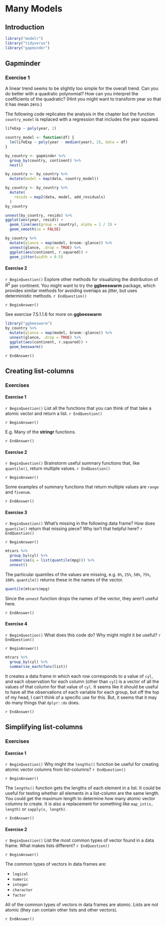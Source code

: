 # Many Models

## Introduction

```r
library("modelr")
library("tidyverse")
library("gapminder")
```

## Gapminder

### Exercise 1 {.unnumbered .exercise}

A linear trend seems to be slightly too simple for the overall trend. Can you do better with a quadratic polynomial? How can you interpret the coefficients of the quadratic? (Hint you might want to transform year so that it has mean zero.)

The following code replicates the analysis in the chapter but the function `country_model` is replaced with a regression that includes the year squared.
```r
lifeExp ~ poly(year, 2)
```

```r
country_model <- function(df) {
  lm(lifeExp ~ poly(year - median(year), 2), data = df)
}

by_country <- gapminder %>%
  group_by(country, continent) %>%
  nest()

by_country <- by_country %>%
  mutate(model = map(data, country_model))
```

```r
by_country <- by_country %>%
  mutate(
    resids = map2(data, model, add_residuals)
  )
by_country
```

```r
unnest(by_country, resids) %>%
ggplot(aes(year, resid)) +
  geom_line(aes(group = country), alpha = 1 / 3) +
  geom_smooth(se = FALSE)
```

```r
by_country %>%
  mutate(glance = map(model, broom::glance)) %>%
  unnest(glance, .drop = TRUE) %>%
  ggplot(aes(continent, r.squared)) +
  geom_jitter(width = 0.5)
```

#### Exercise 2

`r BeginQuestion()`
Explore other methods for visualizing the distribution of $R^2$ per continent. You might want to try the **ggbeeswarm** package, which provides similar methods for avoiding overlaps as jitter, but uses deterministic methods.
`r EndQuestion()`

`r BeginAnswer()`

See exercise 7.5.1.1.6 for more on **ggbeeswarm**

```r
library("ggbeeswarm")
by_country %>%
  mutate(glance = map(model, broom::glance)) %>%
  unnest(glance, .drop = TRUE) %>%
  ggplot(aes(continent, r.squared)) +
  geom_beeswarm()
```

`r EndAnswer()`

## Creating list-columns

### Exercises

#### Exercise 1 {.unnumbered .exercise}

`r BeginQuestion()`
List all the functions that you can think of that take a atomic vector and return a list.
`r EndQuestion()`

`r BeginAnswer()`

E.g. Many of the **stringr** functions.

`r EndAnswer()`

#### Exercise 2 {.unnumbered .exercise}

`r BeginQuestion()`
Brainstorm useful summary functions that, like `quantile()`, return multiple values.
`r EndQuestion()`

`r BeginAnswer()`

Some examples of summary functions that return multiple values are `range` and `fivenum`.

`r EndAnswer()`

#### Exercise 3 {.unnumbered .exercise}

`r BeginQuestion()`
What’s missing in the following data frame? How does `quantile()` return that missing piece? Why isn’t that helpful here?
`r EndQuestion()`

`r BeginAnswer()`

```r
mtcars %>%
  group_by(cyl) %>%
  summarise(q = list(quantile(mpg))) %>%
  unnest()
```

The particular quantiles of the values are missing, e.g. `0%`, `25%`, `50%`, `75%`, `100%`. `quantile()` returns these in the names of the vector.
```r
quantile(mtcars$mpg)
```

Since the `unnest` function drops the names of the vector, they aren't useful here.

`r EndAnswer()`

#### Exercise 4 {.unnumbered .exercise}

`r BeginQuestion()`
What does this code do?
Why might might it be useful?
`r EndQuestion()`

`r BeginAnswer()`

```r
mtcars %>%
  group_by(cyl) %>%
  summarise_each(funs(list))
```

It creates a data frame in which each row corresponds to a value of `cyl`,
and each observation for each column (other than `cyl`) is a vector of all the values of that column for that value of `cyl`.
It seems like it should be useful to have all the observations of each variable for each group, but off the top of my head, I can't think of a specific use for this.
But, it seems that it may do many things that `dplyr::do` does.

`r EndAnswer()`

## Simplifying list-columns

### Exercises

#### Exercise 1 {.unnumbered .exercise}

`r BeginQuestion()`
Why might the `lengths()` function be useful for creating atomic vector columns from list-columns?
`r EndQuestion()`

`r BeginAnswer()`

The `lengths()` function gets the lengths of each element in a list.
It could be useful for testing whether all elements in a list-column are the same length.
You could get the maximum length to determine how many atomic vector columns to create.
It is also a replacement for something like `map_int(x, length)` or `sapply(x, length)`.

`r EndAnswer()`

#### Exercise 2 {.unnumbered .exercise}

`r BeginQuestion()`
List the most common types of vector found in a data frame.
What makes lists different?
`r EndQuestion()`

`r BeginAnswer()`

The common types of vectors in data frames are:

-   `logical`
-   `numeric`
-   `integer`
-   `character`
-   `factor`

All of the common types of vectors in data frames are atomic. Lists are not atomic (they can contain other lists and other vectors).

`r EndAnswer()`

<!-- match unopened div --><div>
